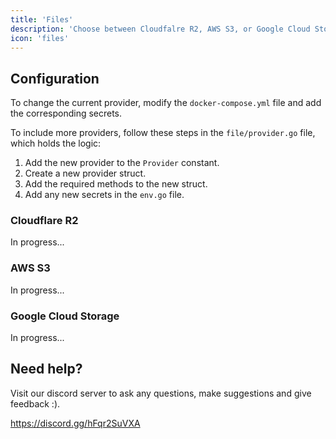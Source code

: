 ```yaml
---
title: 'Files'
description: 'Choose between Cloudfalre R2, AWS S3, or Google Cloud Storage'
icon: 'files'
---
```


## Configuration

To change the current provider, modify the `docker-compose.yml` file and add the corresponding secrets.

To include more providers, follow these steps in the `file/provider.go` file, which holds the logic:

1. Add the new provider to the `Provider` constant.
2. Create a new provider struct.
3. Add the required methods to the new struct.
4. Add any new secrets in the `env.go` file.

### Cloudflare R2

In progress...

### AWS S3

In progress...

### Google Cloud Storage

In progress...

## Need help?

Visit our discord server to ask any questions, make suggestions and give feedback :).

https://discord.gg/hFqr2SuVXA
